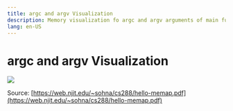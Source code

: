 ```yaml
---
title: argc and argv Visualization
description: Memory visualization fo argc and argv arguments of main function
lang: en-US
---
```


# argc and argv Visualization

![](../../../../assets/argc-argv-visualized.png)

Source:
[https://web.njit.edu/~sohna/cs288/hello-memap.pdf](https://web.njit.edu/~sohna/cs288/hello-memap.pdf)